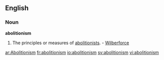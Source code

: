 ==English==

===Noun===
'''abolitionism'''

#The principles or measures of [[abolitionists]]. - [[Wilberforce]]

[[ar:Abolitionism]]
[[fr:abolitionism]]
[[io:abolitionism]]
[[sv:abolitionism]]
[[vi:abolitionism]]